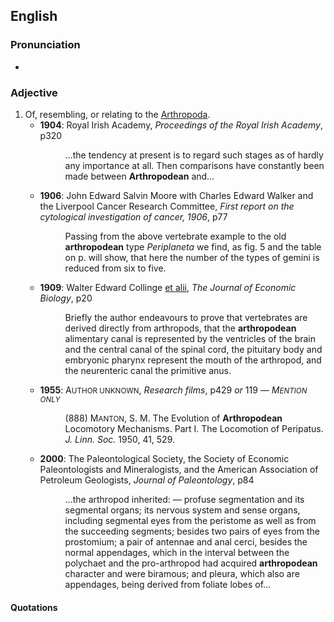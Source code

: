 ==English==

===Pronunciation===
* {{a|RP}} {{IPA|/ˌɑːθɹəpɒˈdiːən/}}

===Adjective===
{{en-adj|-}}

# Of, resembling, or relating to the [[Arthropoda]].
#* '''1904''': Royal Irish Academy, ''Proceedings of the Royal Irish Academy'', p320
#*: …the tendency at present is to regard such stages as of hardly any importance at all. Then comparisons have constantly been made between '''Arthropodean''' and…
#* '''1906''': John Edward Salvin Moore with Charles Edward Walker and the Liverpool Cancer Research Committee, ''First report on the cytological investigation of cancer, 1906'', p77
#*: Passing from the above vertebrate example to the old '''arthropodean''' type ''Periplaneta'' we find, as fig. 5 and the table on p.<!--“p.” may be a scanno--> will show, that here the number of the types of gemini is reduced from six to five.
#* '''1909''': Walter Edward Collinge [[et alii]], ''The Journal of Economic Biology'', p20
#*: Briefly the author endeavours to prove that vertebrates are derived directly from arthropods, that the '''arthropodean''' alimentary canal is represented by the ventricles of the brain and the central canal of the spinal cord, the pituitary body and embryonic pharynx represent the mouth of the arthropod, and the neurenteric canal the primitive anus.
#* '''1955''': A<small>UTHOR UNKNOWN</small>, ''Research films'', p429 ''or'' 119 {{qualifier|sources contradict}} — <i>M<small>ENTION ONLY</small></i>
#*: (888) M<small>ANTON</small>, S. M. The Evolution of '''Arthropodean''' Locomotory Mechanisms. Part I. The Locomotion of Peripatus. ''J. Linn. Soc.'' {{qualifier|Zool.}} 1950, 41, 529.
#* '''2000''': The Paleontological Society, the Society of Economic Paleontologists and Mineralogists, and the American Association of Petroleum Geologists, ''Journal of Paleontology'', p84
#*: …the arthropod inherited: — profuse segmentation and its segmental organs; its nervous system and sense organs, including segmental eyes from the peristome as well as from the succeeding segments; besides two pairs of eyes from the prostomium; a pair of antennae and anal cerci, besides the normal appendages, which in the interval between the polychaet and the pro-arthropod had acquired '''arthropodean''' character and were biramous; and pleura, which also are appendages, being derived from foliate lobes of…

====Quotations====
{{seeCites}}